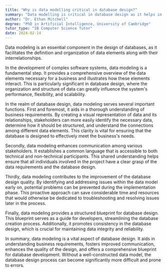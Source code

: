 ```yaml
---
title: "Why is data modelling critical in database design?"
summary: "Data modelling is critical in database design as it helps in defining and organising data elements and their relationships."
author: "Dr. Ethan Mitchell"
degree: "PhD in Artificial Intelligence, University of Cambridge"
tutor_type: "IB Computer Science Tutor"
date: 2024-02-14
---
```


Data modeling is an essential component in the design of databases, as it facilitates the definition and organization of data elements along with their interrelationships.

In the development of complex software systems, data modeling is a fundamental step. It provides a comprehensive overview of the data elements necessary for a business and illustrates how these elements interact. This is particularly significant in database design, where the organization and structure of data can greatly influence the system's performance, flexibility, and scalability.

In the realm of database design, data modeling serves several important functions. First and foremost, it aids in a thorough understanding of business requirements. By creating a visual representation of data and its relationships, stakeholders can more easily identify the necessary data, determine how it should be structured, and understand the connections among different data elements. This clarity is vital for ensuring that the database is designed to effectively meet the business's needs.

Secondly, data modeling enhances communication among various stakeholders. It establishes a common language that is accessible to both technical and non-technical participants. This shared understanding helps ensure that all individuals involved in the project have a clear grasp of the data requirements and the database design.

Thirdly, data modeling contributes to the improvement of the database design quality. By identifying and addressing issues within the data model early on, potential problems can be prevented during the implementation phase. This proactive approach can save considerable time and resources that would otherwise be dedicated to troubleshooting and resolving issues later in the process.

Finally, data modeling provides a structured blueprint for database design. This blueprint serves as a guide for developers, streamlining the database creation process. Additionally, it promotes consistency in the database design, which is crucial for maintaining data integrity and reliability.

In summary, data modeling is a vital aspect of database design. It aids in understanding business requirements, fosters improved communication, enhances the quality of the design, and offers a comprehensive blueprint for database development. Without a well-constructed data model, the database design process can become significantly more difficult and prone to errors.
    